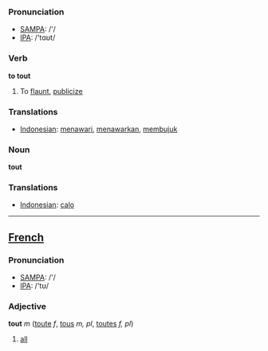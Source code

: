 === Pronunciation ===
*[[w:SAMPA|SAMPA]]: /'/
*[[w:IPA|IPA]]: /'tɑʊt/

=== Verb ===

'''to tout'''

# To [[flaunt]], [[publicize]]

=== Translations ===
*[[Indonesian]]: [[tawar|menawari]], [[tawar|menawarkan]], [[bujuk|membujuk]]

=== Noun ===

'''tout'''

=== Translations ===
*[[Indonesian]]: [[calo]]

----

==[[French]]==

=== Pronunciation ===
*[[w:SAMPA|SAMPA]]: /'/
*[[w:IPA|IPA]]: /'tʊ/

=== Adjective ===

'''tout''' ''m'' ([[toute]] ''f'', [[tous]] ''m, pl'', [[toutes]] ''f, pl'')

# [[all]]